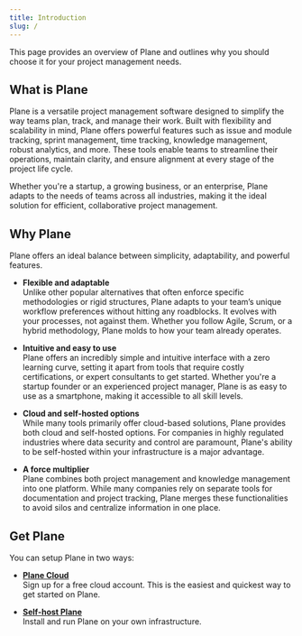 ```yaml
---
title: Introduction
slug: /
---
```


This page provides an overview of Plane and outlines why you should choose it for your project management needs.

## What is Plane
Plane is a versatile project management software designed to simplify the way teams plan, track, and manage their work. Built with flexibility and scalability in mind, Plane offers powerful features such as issue and module tracking, sprint management, time tracking, knowledge management, robust analytics, and more. These tools enable teams to streamline their operations, maintain clarity, and ensure alignment at every stage of the project life cycle. 

Whether you're a startup, a growing business, or an enterprise, Plane adapts to the needs of teams across all industries, making it the ideal solution for efficient, collaborative project management.

## Why Plane
Plane offers an ideal balance between simplicity, adaptability, and powerful features.

- **Flexible and adaptable** <br/>
Unlike other popular alternatives that often enforce specific methodologies or rigid structures, Plane adapts to your team’s unique workflow preferences without hitting any roadblocks. It evolves with your processes, not against them. Whether you follow Agile, Scrum, or a hybrid methodology, Plane molds to how your team already operates.  

- **Intuitive and easy to use** <br/>
Plane offers an incredibly simple and intuitive interface with a zero learning curve, setting it apart from tools that require costly certifications, or expert consultants to get started. Whether you're a startup founder or an experienced project manager, Plane is as easy to use as a smartphone, making it accessible to all skill levels.

- **Cloud and self-hosted options** <br/>
While many tools primarily offer cloud-based solutions, Plane provides both cloud and self-hosted options. For companies in highly regulated industries where data security and control are paramount, Plane's ability to be self-hosted within your infrastructure is a major advantage.

- **A force multiplier** <br/>
Plane combines both project management and knowledge management into one platform. While many companies rely on separate tools for documentation and project tracking, Plane merges these functionalities to avoid silos and centralize information in one place.

## Get Plane

You can setup Plane in two ways:
- **[Plane Cloud](https://app.plane.so/sign-up)** <br/> 
  Sign up for a free cloud account. This is the easiest and quickest way to get started on Plane.

- **[Self-host Plane](https://developers.plane.so/self-hosting/overview)** <br/> 
  Install and run Plane on your own infrastructure.

